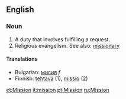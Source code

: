 ==English==

===Noun===
#A duty that involves fulfilling a request.
#Religious evangelism.  See also: [[missionary]]

====Translations====
* Bulgarian: [[мисия]] ''f''
*Finnish: [[tehtävä]] (1), [[missio]] (2)

[[et:Mission]]
[[it:mission]]
[[pt:Mission]]
[[ru:Mission]]